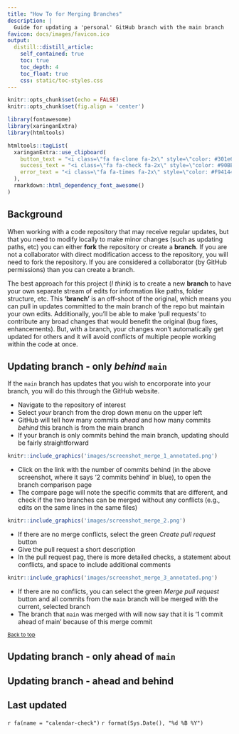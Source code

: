 ```yaml
---
title: "How To for Merging Branches"
description: |
  Guide for updating a 'personal' GitHub branch with the main branch
favicon: docs/images/favicon.ico
output: 
  distill::distill_article:
    self_contained: true
    toc: true
    toc_depth: 4
    toc_float: true
    css: static/toc-styles.css
---
```


```r
knitr::opts_chunk$set(echo = FALSE)
knitr::opts_chunk$set(fig.align = 'center')

library(fontawesome)
library(xaringanExtra)
library(htmltools)
```

```r
htmltools::tagList(
  xaringanExtra::use_clipboard(
    button_text = "<i class=\"fa fa-clone fa-2x\" style=\"color: #301e64\"></i>",
    success_text = "<i class=\"fa fa-check fa-2x\" style=\"color: #90BE6D\"></i>",
    error_text = "<i class=\"fa fa-times fa-2x\" style=\"color: #F94144\"></i>"
  ),
  rmarkdown::html_dependency_font_awesome()
)
```

## Background

When working with a code repository that may receive regular updates, but that you need to modify locally to make minor changes (such as updating paths, etc) you can either **fork** the repository or create a **branch**. If you are not a collaborator with direct modification access to the repository, you will need to fork the repository. If you are considered a collaborator (by GitHub permissions) than you can create a branch. 

The best approach for this project (*I think*) is to create a new **branch** to have your own separate stream of edits for information like paths, folder structure, etc. This **'branch'** is an off-shoot of the original, which means you can pull in updates committed to the main branch of the repo but maintain your own edits. Additionally, you'll be able to make 'pull requests' to contribute any broad changes that would benefit the original (bug fixes, enhancements). But, with a branch, your changes won't automatically get updated for others and it will avoid conflicts of multiple people working within the code at once.

## Updating branch - only *behind* `main`

If the `main` branch has updates that you wish to encorporate into your branch, you will do this through the GitHub website. 

- Navigate to the repository of interest
- Select *your* branch from the drop down menu on the upper left
- GitHub will tell how many commits *ahead* and how many commits *behind* this branch is from the main branch
- If your branch is only commits behind the main branch, updating should be fairly straightforward

```r
knitr::include_graphics('images/screenshot_merge_1_annotated.png')
```

- Click on the link with the number of commits behind (in the above screenshot, where it says '2 commits behind' in blue), to open the branch comparison page
- The compare page will note the specific commits that are different, and check if the two branches can be merged without any conflicts (e.g., edits on the same lines in the same files)

```r
knitr::include_graphics('images/screenshot_merge_2.png')
```

- If there are no merge conflicts, select the green *Create pull request* button
- Give the pull request a short description
- In the pull request pag, there is more detailed checks, a statement about conflicts, and space to include additional comments

```r
knitr::include_graphics('images/screenshot_merge_3_annotated.png')
```

- If there are no conflicts, you can select the green *Merge pull request* button and all commits from the `main` branch will be merged with the current, selected branch
- The branch that `main` was merged with will now say that it is '1 commit ahead of main' because of this merge commit


<sub>[Back to top](#)</sub>

## Updating branch - only ahead of `main`

## Updating branch - ahead and behind


## Last updated {.appendix}

`r fa(name = "calendar-check")` `r format(Sys.Date(), "%d %B %Y")`
